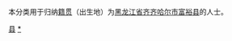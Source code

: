 {{Catnav|頁面分類|各種主題的頁面分類|依中国各省来作的分类|各地中国人|黑龙江人|齐齐哈尔人}}
{{Catnav|頁面分類|人物|各國人物|中国人|各地中国人|黑龙江人|齐齐哈尔人}}

本分类用于归纳[[籍贯|籍贯]]（出生地）为[[黑龙江省|黑龙江省]][[齐齐哈尔市|齐齐哈尔市]][[富裕县|富裕县]]的人士。

[[Category:齐齐哈尔人|县]]
[[Category:富裕县|*]]